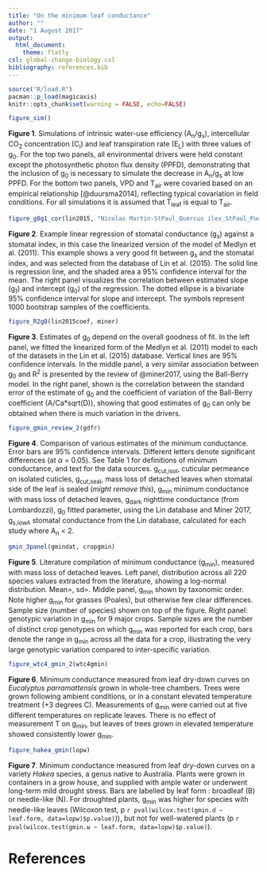 ```yaml
---
title: "On the minimum leaf conductance"
author: ""
date: "1 August 2017"
output: 
  html_document:
    theme: flatly
csl: global-change-biology.csl
bibliography: references.bib
---
```



```r
source("R/load.R")
pacman::p_load(magicaxis)
knitr::opts_chunk$set(warning = FALSE, echo=FALSE)
```


```r
figure_sim()
```

**Figure 1**. Simulations  of intrinsic water-use efficiency (A~n~/g~s~), intercellular CO~2~ concentration (C~i~) and leaf transpiration rate (E~L~) with three values of g~0~. For the top two panels, all environmental drivers were held constant except the photosynthetic photon flux density (PPFD), demonstrating that the inclusion of g~0~ is necessary to simulate the decrease in A~n~/g~s~ at low PPFD. For the bottom two panels, VPD and T~air~ were covaried based on an empirical relationship [@duursma2014], reflecting typical covariation in field conditions. For all simulations it is assumed that T~leaf~ is equal to T~air~. 


```r
figure_g0g1_cor(lin2015, "Nicolas Martin-StPaul_Quercus ilex_StPaul_Puechabon")
```

**Figure 2**. Example linear regression of stomatal conductance (g~s~) against a stomatal index, in this case the linearized version of the model of Medlyn et al. (2011). This example shows a very good fit between g~s~ and the stomatal index, and was selected from the database of Lin et al. (2015). The solid line is regression line, and the shaded area a 95% confidence interval for the mean. The right panel visualizes the correlation between estimated slope (g~1~) and intercept (g~0~) of the regression. The dotted ellipse is a bivariate 95% confidence interval for slope and intercept. The symbols represent 1000 bootstrap samples of the coefficients.

```r
figure_R2g0(lin2015coef, miner)
```

**Figure 3**. Estimates of g~0~ depend on the overall goodness of fit. In the left panel, we fitted the linearized form of the Medlyn et al. (2011) model to each of the datasets in the Lin et al. (2015) database. Vertical lines are 95% confidence intervals. In the middle panel, a very similar association between g~0~ and R^2^ is presented by the review of @miner2017, using the Ball-Berry model. In the right panel, shown is the correlation between the standard error of the estimate of g~0~ and the coefficient of variation of the Ball-Berry coefficient (A/Ca*sqrt(D)), showing that good estimates of g~0~ can only be obtained when there is much variation in the drivers.

```r
figure_gmin_review_2(gdfr)
```

**Figure 4**. Comparison of various estimates of the minimum conductance. Error bars are 95\% confidence intervals. Different letters denote significant differences (at $\alpha$ = 0.05). See Table 1 for definitions of minimum conductance, and text for the data sources. g~cut,isol~, cuticular permeance on isolated cuticles, g~cut,seal~, mass loss of detached leaves when stomatal side of the leaf is sealed (*might remove this*), g~min~ minimum conductance with mass loss of detached leaves, g~dark~ nighttime conductance (from Lombardozzi), g~0~ fitted parameter, using the Lin database and Miner 2017, g~s,lowA~ stomatal conductance from the Lin database, calculated for each study where A~n~ < 2. 


```r
gmin_3panel(gmindat, cropgmin)
```

**Figure 5**. Literature compilation of minimum conductance (g~min~), measured with mass loss of detached leaves. Left panel, distribution across all 220 species values extracted from the literature, showing a log-normal distribution. Mean=, sd=. Middle panel, g~min~ shown by taxonomic order. Note higher g~min~ for grasses (Poales), but otherwise few clear differences. Sample size (number of species) shown on top of the figure. Right panel: genotypic variation in g~min~ for 9 major crops. Sample sizes are the number of distinct crop genotypes on which g~min~ was reported for each crop, bars denote the range in g~min~ across all the data for a crop, illustrating the very large genotypic variation compared to inter-specific variation. 


```r
figure_wtc4_gmin_2(wtc4gmin)
```

**Figure 6**. Minimum conductance measured from leaf dry-down curves on *Eucalyptus parramattensis* grown in whole-tree chambers. Trees were grown following ambient conditions, or in a constant elevated temperature treatment (+3 degrees C). Measurements of g~min~ were carried out at five different temperatures on replicate leaves. There is no effect of measurement T on g~min~, but leaves of trees grown in elevated temperature showed consistently lower g~min~.

```r
figure_hakea_gmin(lopw)
```

**Figure 7**. Minimum conductance measured from leaf dry-down curves on a variety *Hakea* species, a genus native to Australia. Plants were grown in containers in a grow house, and supplied with ample water or underwent long-term mild drought stress. Bars are labelled by leaf form : broadleaf (B) or needle-like (N). For droughted plants, g~min~ was higher for species with needle-like leaves (Wilcoxon test, p `r pval(wilcox.test(gmin.d ~ leaf.form, data=lopw)$p.value)`)), but not for well-watered plants (p `r pval(wilcox.test(gmin.w ~ leaf.form, data=lopw)$p.value)`).


# References

